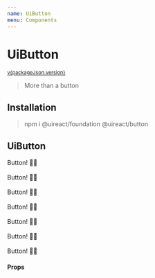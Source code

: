 ```yaml
---
name: UiButton
menu: Components
---
```




# UiButton

<sup>
  <a href="https://github.com/inavac182/ui-react/blob/main/packages/button/" target="_blank">
    v{packageJson.version}
  </a>
</sup>

> More than a button

## Installation

> npm i @uireact/foundation @uireact/button

## UiButton

<Playground>
  <UiButton>
    <UiSpacing margin={{ all: Sizing.three }}>Button! 💅🏾</UiSpacing>
  </UiButton>
  <br></br>
  <UiButton buttonType="secondary">
    <UiSpacing margin={{ all: Sizing.three }}>Button! 💅🏾</UiSpacing>
  </UiButton>
  <br></br>
  <UiButton buttonType="tertiary">
    <UiSpacing margin={{ all: Sizing.three }}>Button! 💅🏾</UiSpacing>
  </UiButton>
  <br></br>
  <UiButton buttonType="positive">
    <UiSpacing margin={{ all: Sizing.three }}>Button! 💅🏾</UiSpacing>
  </UiButton>
  <br></br>
  <UiButton buttonType="negative">
    <UiSpacing margin={{ all: Sizing.three }}>Button! 💅🏾</UiSpacing>
  </UiButton>
  <br></br>
  <UiButton buttonType="error">
    <UiSpacing margin={{ all: Sizing.three }}>Button! 💅🏾</UiSpacing>
  </UiButton>
  <br></br>
  <UiButton buttonType="primary" disabled>
    <UiSpacing margin={{ all: Sizing.three }}>Button! 💅🏾</UiSpacing>
  </UiButton>
</Playground>

#### Props

<Props of={UiButton} />
